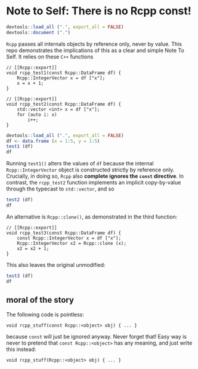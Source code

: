 # Note to Self: There is no Rcpp const!

```r
devtools::load_all (".", export_all = FALSE)
devtools::document (".")
```

`Rcpp` passes all internals objects by reference only, never by value. This repo
demonstrates the implications of this as a clear and simple Note To Self. It
relies on these `C++` functions
```
// [[Rcpp::export]]
void rcpp_test1(const Rcpp::DataFrame df) {
    Rcpp::IntegerVector x = df ["x"];
    x = x + 1;
}

// [[Rcpp::export]]
void rcpp_test2(const Rcpp::DataFrame df) {
    std::vector <int> x = df ["x"];
    for (auto i: x)
        i++;
}
```

```r
devtools::load_all (".", export_all = FALSE)
df <- data.frame (x = 1:5, y = 1:5)
test1 (df)
df
```
Running `test1()` alters the values of `df` because the internal
`Rcpp::IntegerVector` object is constructed strictly by reference only.
Crucially, in doing so, `Rcpp` also **complete ignores the `const` directive**.
In contrast, the `rcpp_test2` function implements an implicit copy-by-value
through the typecast to `std::vector`, and so
```r
test2 (df)
df
```
An alternative is `Rcpp::clone()`, as demonstrated in the third function:
```
// [[Rcpp::export]]
void rcpp_test3(const Rcpp::DataFrame df) {
    const Rcpp::IntegerVector x = df ["x"];
    Rcpp::IntegerVector x2 = Rcpp::clone (x);
    x2 = x2 + 1;
}
```
This also leaves the original unmodified:
```r
test3 (df)
df
```

## moral of the story

The following code is pointless:
```
void rcpp_stuff(const Rcpp::<object> obj) { ... }
```
because `const` will just be ignored anyway. Never forget that! Easy way is
never to pretend that `const Rcpp::<object>` has any meaning, and just write
this instead:
```
void rcpp_stuff(Rcpp::<object> obj) { ... }
```
